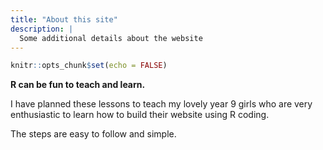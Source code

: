 ```yaml
---
title: "About this site"
description: |
  Some additional details about the website
---
```


```r
knitr::opts_chunk$set(echo = FALSE)
```

**R can be fun to teach and learn.**

I have planned these lessons to teach my lovely year 9 girls who are very enthusiastic to learn how to build their website using R coding.

The steps are easy to follow and simple.
